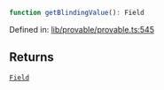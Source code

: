 ```ts
function getBlindingValue(): Field
```

Defined in: [lib/provable/provable.ts:545](https://github.com/o1-labs/o1js/blob/df1ff77af12d7cbbed4a6167f02815fad4f0dceb/src/lib/provable/provable.ts#L545)

## Returns

[`Field`](../classes/Field.mdx)
